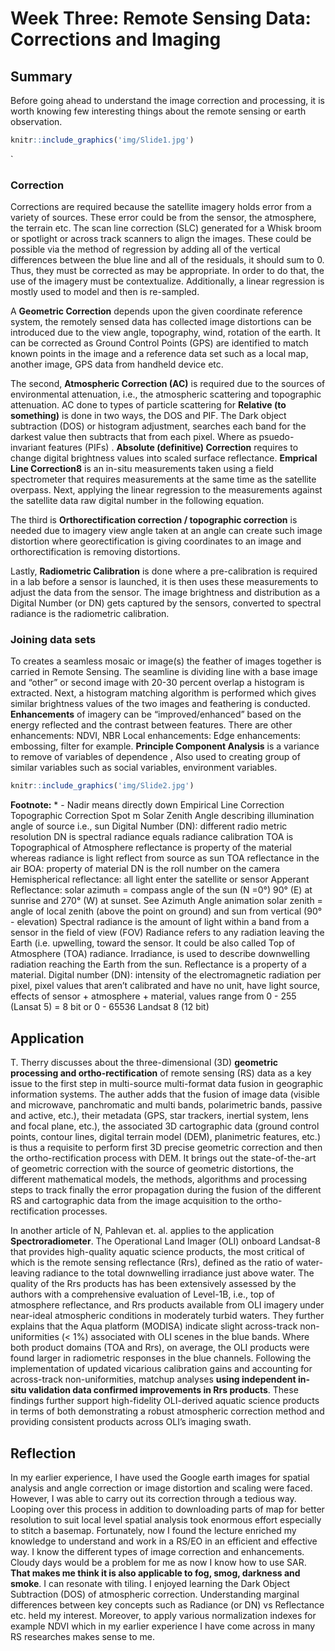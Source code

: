 # Week Three: Remote Sensing Data: Corrections and Imaging

## Summary

Before going ahead to understand the image correction and processing, it is worth knowing few interesting things about the remote sensing or earth observation.

```r

knitr::include_graphics('img/Slide1.jpg')

```

\`

### Correction

Corrections are required because the satellite imagery holds error from a variety of sources. These error could be from the sensor, the atmosphere, the terrain etc. The scan line correction (SLC) generated for a Whisk broom or spotlight or across track scanners to align the images. These could be possible via the method of regression by adding all of the vertical differences between the blue line and all of the residuals, it should sum to 0. Thus, they must be corrected as may be appropriate. In order to do that, the use of the imagery must be contextualize. Additionally, a linear regression is mostly used to model and then is re-sampled.

A **Geometric Correction** depends upon the given coordinate reference system, the remotely sensed data has collected image distortions can be introduced due to the view angle, topography, wind, rotation of the earth. It can be corrected as Ground Control Points (GPS) are identified to match known points in the image and a reference data set such as a local map, another image, GPS data from handheld device etc.

The second, **Atmospheric Correction (AC)** is required due to the sources of environmental attenuation, i.e., the atmospheric scattering and topographic attenuation. AC done to types of particle scattering for **Relative (to something)** is done in two ways, the DOS and PIF. The Dark object subtraction (DOS) or histogram adjustment, searches each band for the darkest value then subtracts that from each pixel. Where as psuedo-invariant features (PIFs) . **Absolute (definitive) Correction** requires to change digital brightness values into scaled surface reflectance. **Emprical Line Correction8** is an in-situ measurements taken using a field spectrometer that requires measurements at the same time as the satellite overpass. Next, applying the linear regression to the measurements against the satellite data raw digital number in the following equation.

The third is **Orthorectification correction / topographic correction** is needed due to imagery view angle taken at an angle can create such image distortion where georectification is giving coordinates to an image and orthorectification is removing distortions.

Lastly, **Radiometric Calibration** is done where a pre-calibration is required in a lab before a sensor is launched, it is then uses these measurements to adjust the data from the sensor. The image brightness and distribution as a Digital Number (or DN) gets captured by the sensors, converted to spectral radiance is the radiometric calibration.

### Joining data sets

To creates a seamless mosaic or image(s) the feather of images together is carried in Remote Sensing. The seamline is dividing line with a base image and "other" or second image with 20-30 percent overlap a histogram is extracted. Next, a histogram matching algorithm is performed which gives similar brightness values of the two images and feathering is conducted. **Enhancements** of imagery can be "improved/enhanced" based on the energy reflected and the contrast between features. There are other enhancements: NDVI, NBR Local enhancements: Edge enhancements: embossing, filter for example. **Principle Component Analysis** is a variance to remove of variables of dependence , Also used to creating group of similar variables such as social variables, environment variables.

```r

knitr::include_graphics('img/Slide2.jpg')

```

**Footnote:** \* - Nadir means directly down Empirical Line Correction Topographic Correction Spot m Solar Zenith Angle describing illumination angle of source i.e., sun Digital Number (DN): different radio metric resolution DN is spectral radiance equals radiance calibration TOA is Topographical of Atmosphere reflectance is property of the material whereas radiance is light reflect from source as sun TOA reflectance in the air BOA: property of material DN is the roll number on the camera Hemispherical reflectance: all light enter the satellite or sensor Apperant Reflectance: solar azimuth = compass angle of the sun (N =0°) 90° (E) at sunrise and 270° (W) at sunset. See Azimuth Angle animation solar zenith = angle of local zenith (above the point on ground) and sun from vertical (90° - elevation) Spectral radiance is the amount of light within a band from a sensor in the field of view (FOV) Radiance refers to any radiation leaving the Earth (i.e. upwelling, toward the sensor. It could be also called Top of Atmosphere (TOA) radiance. Irradiance, is used to describe downwelling radiation reaching the Earth from the sun. Reflectance is a property of a material. Digital number (DN): intensity of the electromagnetic radiation per pixel, pixel values that aren't calibrated and have no unit, have light source, effects of sensor + atmosphere + material, values range from 0 - 255 (Lansat 5) = 8 bit or 0 - 65536 Landsat 8 (12 bit)

## Application

T. Therry discusses about the three-dimensional (3D) **geometric processing and ortho-rectification** of remote sensing (RS) data as a key issue to the first step in multi-source multi-format data fusion in geographic information systems. The auther adds that the fusion of image data (visible and microwave, panchromatic and multi bands, polarimetric bands, passive and active, etc.), their metadata (GPS, star trackers, inertial system, lens and focal plane, etc.), the associated 3D cartographic data (ground control points, contour lines, digital terrain model (DEM), planimetric features, etc.) is thus a requisite to perform first 3D precise geometric correction and then the ortho-rectification process with DEM. It brings out the state-of-the-art of geometric correction with the source of geometric distortions, the different mathematical models, the methods, algorithms and processing steps to track finally the error propagation during the fusion of the different RS and cartographic data from the image acquisition to the ortho-rectification processes.

In another article of N, Pahlevan et. al. applies to the application **Spectroradiometer**. The Operational Land Imager (OLI) onboard Landsat-8 that provides high-quality aquatic science products, the most critical of which is the remote sensing reflectance (Rrs), defined as the ratio of water-leaving radiance to the total downwelling irradiance just above water. The quality of the Rrs products has has been extensively assessed by the authors with a comprehensive evaluation of Level-1B, i.e., top of atmosphere reflectance, and Rrs products available from OLI imagery under near-ideal atmospheric conditions in moderately turbid waters. They further explains that the Aqua platform (MODISA) indicate slight across-track non-uniformities (\< 1%) associated with OLI scenes in the blue bands. Where both product domains (TOA and Rrs), on average, the OLI products were found larger in radiometric responses in the blue channels. Following the implementation of updated vicarious calibration gains and accounting for across-track non-uniformities, matchup analyses **using independent in-situ validation data confirmed improvements in Rrs products**. These findings further support high-fidelity OLI-derived aquatic science products in terms of both demonstrating a robust atmospheric correction method and providing consistent products across OLI's imaging swath.

## Reflection

In my earlier experience, I have used the Google earth images for spatial analysis and angle correction or image distortion and scaling were faced. However, I was able to carry out its correction through a tedious way. Looping over this process in addition to downloading parts of map for better resolution to suit local level spatial analysis took enormous effort especially to stitch a basemap. Fortunately, now I found the lecture enriched my knowledge to understand and work in a RS/EO in an efficient and effective way. I know the different types of image correction and enhancements. Cloudy days would be a problem for me as now I know how to use SAR. **That makes me think it is also applicable to fog, smog, darkness and smoke**. I can resonate with tiling. I enjoyed learning the Dark Object Subtraction (DOS) of atmospheric correction. Understanding marginal differences between key concepts such as Radiance (or DN) vs Reflectance etc. held my interest. Moreover, to apply various normalization indexes for example NDVI which in my earlier experience I have come across in many RS researches makes sense to me.
